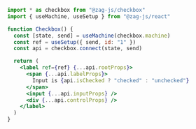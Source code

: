 ```jsx
import * as checkbox from "@zag-js/checkbox"
import { useMachine, useSetup } from "@zag-js/react"

function Checkbox() {
  const [state, send] = useMachine(checkbox.machine)
  const ref = useSetup({ send, id: "1" })
  const api = checkbox.connect(state, send)

  return (
    <label ref={ref} {...api.rootProps}>
      <span {...api.labelProps}>
        Input is {api.isChecked ? "checked" : "unchecked"}
      </span>
      <input {...api.inputProps} />
      <div {...api.controlProps} />
    </label>
  )
}
```
